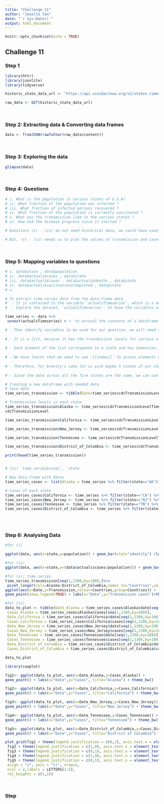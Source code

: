 ```yaml
---
title: "Challenge-11"
author: "Janelle Tan"
date: "`r Sys.Date()`"
output: html_document
---
```


```r
knitr::opts_chunk$set(echo = TRUE)
```

## Challenge 11

### Step 1

```r
library(httr)
library(jsonlite)
library(tidyverse)

historic_state_data_url <- "https://api.covidactnow.org/v2/states.timeseries.json?apiKey=0b5c284acc36440f8ebfd493e79b4de4"

raw_data <- GET(historic_state_data_url)

```
<br>

### Step 2: Extracting data & Converting data frames

```r
data <- fromJSON(rawToChar(raw_data$content))

```
<br>

### Step 3: Exploring the data

```r
glimpse(data)

```
<br>

### Step 4: Questions

```r
# i. What is the population in various states of U.S.A?
# ii. What fraction of the population was infected ?
# iii. What fraction of infected persons recovered ?
# iv. What fraction of the population is currently vaccinated ?
# v. What was the transmission-like in the various states ?
# vi. How did the disease progress since it started ?

# Questions (i) - (iv) do not need historical data, we could have used the current data available on the webpage for this

# But, (v) - (vi) needs us to plot the values of transmission and cases on a periodical basis, therefore requiring time-series values

```
<br>

### Step 5: Mapping variables to questions

```r
# i. data$state , data$population
# ii. data$actuals$cases , data$state
# iii. data$actuals$cases - data$actuals$deaths , data$state
# iv. data$actuals$vaccinationsCompleted , data$state
# v. 

# To extract time-series data from the data-frame data
#  - It is contained in the variable `actualsTimeseries`, which is a data-frame itself
#  - Explore the dataset, `actualsTimeseries`, to know the variables contained in it

time_series <- data %>%
 unnest(actualsTimeseries) # <- to unravel the contents of a dataframe within a dataframe, use unnest

# - Then identify variables to be used for our question, we will need the `cdcTransmissionLevelTimeseries`
 
# - It is a list, because it has the transmission levels for various countries on different dates 
 
# - Each element of the list corresponds to a state and has dimension, 1332*3
 
# - We have learnt that we need to use `[[index]]` to access elements of a list
 
# - Therefore, for brevity's sake let us pick maybe 5 states of our choice, "AK" (Alaska), "CA" (California), "NJ" (New Jersey), "TN" (Tennessee), "DC" (District of Columbia)
 
# - Since the date across all the five states are the same, we can use the code below

# Creating a new dataframe with needed data
# Save date
time_series_transmission <- tibble(Date=time_series$cdcTransmissionLevelTimeseries[[which(data$state=="CA")]]$date)

# Transmission levels in each state
time_series_transmission$Alaska <- time_series$cdcTransmissionLevelTimeseries[[which(data$state=="AK")]]$
cdcTransmissionLevel

time_series_transmission$California <- time_series$cdcTransmissionLevelTimeseries[[which(data$state=="CA")]]$cdcTransmissionLevel

time_series_transmission$New_Jersey <- time_series$cdcTransmissionLevelTimeseries[[which(data$state=="NJ")]]$cdcTransmissionLevel

time_series_transmission$Tennessee <- time_series$cdcTransmissionLevelTimeseries[[which(data$state=="TN")]]$cdcTransmissionLevel

time_series_transmission$District_of_Columbia <- time_series$cdcTransmissionLevelTimeseries[[which(data$state=="DC")]]$cdcTransmissionLevel

print(head(time_series_transmission))


# (vi) `time_series$cases`, `state`

# New data-frame with dates
time_series_cases <- list(Alaska = time_series %>% filter(state=="AK") %>% select(date,cases))

# Cases of each state
time_series_cases$California <- time_series %>% filter(state=="CA") %>% select(date,cases)
time_series_cases$New_Jersey <- time_series %>% filter(state=="NJ") %>% select(date,cases)
time_series_cases$Tennessee <- time_series %>% filter(state=="TN") %>% select(date,cases)
time_series_cases$District_of_Columbia <- time_series %>% filter(state=="DC") %>% select(date,cases)



```
<br>

### Step 6: Analysing Data

```r
#for (i)

ggplot(data, aes(x=state,y=population)) + geom_bar(stat="identity") +labs(x="States",y="Population") + theme_bw()

#for (ii)
ggplot(data, aes(x=state,y=(data$actuals$cases/population))) + geom_bar(stat="identity") + labs(x="States",y="Infected (%)")+theme_bw()

#for (v); time series
time_series_transmission[seq(1,1300,by=100),]%>%
 pivot_longer(cols=Alaska:District_of_Columbia,names_to="Countries",values_to="Transmission") %>%
ggplot(aes(x=Date,y=Transmission,colour=Countries,group=Countries)) +
geom_point(show.legend=TRUE) + labs(x="Date",y="Transmission Level")+theme_bw()

#for (vi)
data_to_plot <- tibble(Date_Alaska = time_series_cases$Alaska$date[seq(1,1300,by=100)],
 Cases_Alaska = time_series_cases$Alaska$cases[seq(1,1300,by=100)],
 Date_California = time_series_cases$California$date[seq(1,1300,by=100)],
 Cases_California = time_series_cases$California$cases[seq(1,1300,by=100)],
 Date_New_Jersey = time_series_cases$New_Jersey$date[seq(1,1300,by=100)],
 Cases_New_Jersey = time_series_cases$New_Jersey$cases[seq(1,1300,by=100)],
 Date_Tennessee = time_series_cases$Tennessee$date[seq(1,1300,by=100)],
 Cases_Tennessee = time_series_cases$Tennessee$cases[seq(1,1300,by=100)],
 Date_District_of_Columbia = time_series_cases$District_of_Columbia$date[seq(1,1300,by=100)],
 Cases_District_of_Columbia = time_series_cases$District_of_Columbia$cases[seq(1,1300,by=100)])

data_to_plot

library(cowplot)

fig1<- ggplot(data_to_plot, aes(x=Date_Alaska,y=Cases_Alaska)) +
geom_point() + labs(x="Date",y="Cases", title="Alaska") + theme_bw()

fig2<- ggplot(data_to_plot, aes(x=Date_California,y=Cases_California)) +
geom_point() + labs(x="Date",y="Cases", title="California") + theme_bw()

fig3<- ggplot(data_to_plot, aes(x=Date_New_Jersey,y=Cases_New_Jersey)) +
geom_point() + labs(x="Date",y="Cases", title="New Jersey") + theme_bw()

fig4<- ggplot(data_to_plot, aes(x=Date_Tennessee,y=Cases_Tennessee)) +
geom_point() + labs(x="Date",y="Cases", title="Tennessee") + theme_bw()

fig5<- ggplot(data_to_plot, aes(x=Date_District_of_Columbia,y=Cases_District_of_Columbia)) +
geom_point() + labs(x="Date",y="Cases", title="District of Columbia") + theme_bw()

plot_grid(fig1 + theme(legend.justification = c(0,1), axis.text.x = element_text(size = 3)),
 fig2 + theme(legend.justification = c(1,0), axis.text.x = element_text(size = 3)),
 fig3 + theme(legend.justification = c(0,1), axis.text.x = element_text(size = 3)),
 fig4 + theme(legend.justification = c(1,0), axis.text.x = element_text(size = 3)),
 fig5 + theme(legend.justification = c(0,1), axis.text.x = element_text(size = 3)),
 align = "v", axis = "lr", nrow=3,
 ncol = 2,labels = LETTERS[1:5],
 rel_heights = c(1,2))


```
<br>

### Step 

```r


```
<br>

